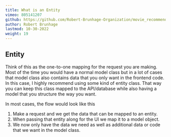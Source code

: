 ```yaml
---
title: What is an Entity
vimeo: 805141207
github: https://github.com/Robert-Brunhage-Organization/movie_recommendation_app_course/commits/main
author: Robert Brunhage
lastmod: 10-30-2022
weight: 19
---
```


## Entity

Think of this as the one-to-one mapping for the request you are making. Most of the time you would have a normal model class but in a lot of cases that model class also contains data that you only want in the frontend code. In this case, I highly recommend using some kind of entity class. That way you can keep this class mapped to the API/database while also having a model that you structure the way you want.

  

In most cases, the flow would look like this

  

1.  Make a request and we get the data that can be mapped to an entity.
2.  When passing that entity along for the UI we map it to a model object.
3.  We now only have the data we need as well as additional data or code that we want in the model class.
